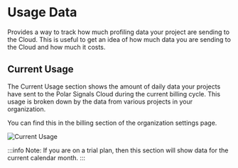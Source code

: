 # Usage Data
Provides a way to track how much profiling data your project are sending to the Cloud. This is useful to get an idea of how much data you are sending to the Cloud and how much it costs.

## Current Usage

The Current Usage section shows the amount of daily data your projects have sent to the Polar Signals Cloud during the current billing cycle. This usage is broken down by the data from various projects in your organization.


You can find this in the billing section of the organization settings page.

![Current Usage](/img/billing-usage-metrics.png)

:::info
Note: If you are on a trial plan, then this section will show data for the current calendar month.
:::
